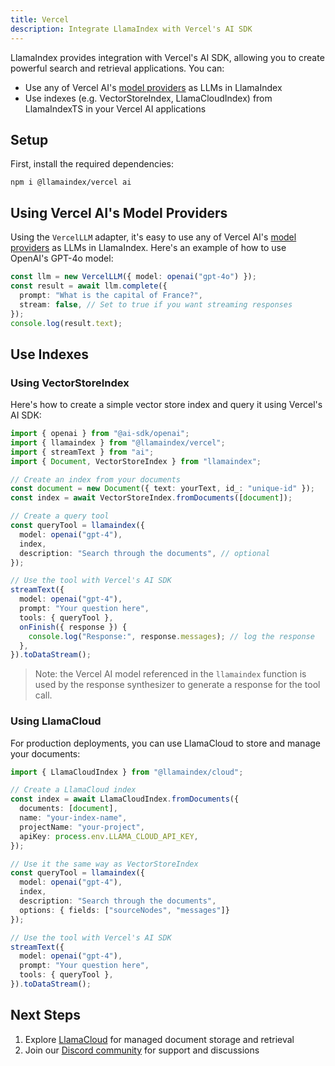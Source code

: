 ```yaml
---
title: Vercel
description: Integrate LlamaIndex with Vercel's AI SDK
---
```


LlamaIndex provides integration with Vercel's AI SDK, allowing you to create powerful search and retrieval applications. You can:
- Use any of Vercel AI's [model providers](https://sdk.vercel.ai/docs/foundations/providers-and-models) as LLMs in LlamaIndex
- Use indexes (e.g. VectorStoreIndex, LlamaCloudIndex) from LlamaIndexTS in your Vercel AI applications

## Setup

First, install the required dependencies:

```package-install
npm i @llamaindex/vercel ai
```

## Using Vercel AI's Model Providers 

Using the `VercelLLM` adapter, it's easy to use any of Vercel AI's [model providers](https://sdk.vercel.ai/docs/foundations/providers-and-models) as LLMs in LlamaIndex. Here's an example of how to use OpenAI's GPT-4o model:

```typescript
const llm = new VercelLLM({ model: openai("gpt-4o") });
const result = await llm.complete({
  prompt: "What is the capital of France?",
  stream: false, // Set to true if you want streaming responses
});
console.log(result.text);
```

## Use Indexes

### Using VectorStoreIndex

Here's how to create a simple vector store index and query it using Vercel's AI SDK:

```typescript
import { openai } from "@ai-sdk/openai";
import { llamaindex } from "@llamaindex/vercel";
import { streamText } from "ai";
import { Document, VectorStoreIndex } from "llamaindex";

// Create an index from your documents
const document = new Document({ text: yourText, id_: "unique-id" });
const index = await VectorStoreIndex.fromDocuments([document]);

// Create a query tool
const queryTool = llamaindex({
  model: openai("gpt-4"),
  index,
  description: "Search through the documents", // optional
});

// Use the tool with Vercel's AI SDK
streamText({
  model: openai("gpt-4"),
  prompt: "Your question here",
  tools: { queryTool },
  onFinish({ response }) {
    console.log("Response:", response.messages); // log the response
  },
}).toDataStream();
```

> Note: the Vercel AI model referenced in the `llamaindex` function is used by the response synthesizer to generate a response for the tool call.

### Using LlamaCloud

For production deployments, you can use LlamaCloud to store and manage your documents:

```typescript
import { LlamaCloudIndex } from "@llamaindex/cloud";

// Create a LlamaCloud index
const index = await LlamaCloudIndex.fromDocuments({
  documents: [document],
  name: "your-index-name",
  projectName: "your-project",
  apiKey: process.env.LLAMA_CLOUD_API_KEY,
});

// Use it the same way as VectorStoreIndex
const queryTool = llamaindex({
  model: openai("gpt-4"),
  index,
  description: "Search through the documents",
  options: { fields: ["sourceNodes", "messages"]}
});

// Use the tool with Vercel's AI SDK
streamText({
  model: openai("gpt-4"),
  prompt: "Your question here",
  tools: { queryTool },
}).toDataStream();
```

## Next Steps

1. Explore [LlamaCloud](https://cloud.llamaindex.ai/) for managed document storage and retrieval
2. Join our [Discord community](https://discord.gg/dGcwcsnxhU) for support and discussions


